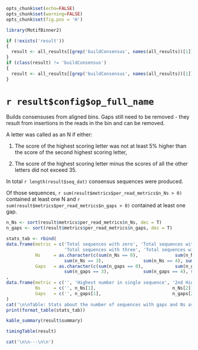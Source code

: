 ```r
opts_chunk$set(echo=FALSE)
opts_chunk$set(warning=FALSE)
opts_chunk$set(fig.pos = 'H')

library(MotifBinner2)

if (!exists('result'))
{
  result <- all_results[[grep('buildConsensus', names(all_results))[1]]]
}
if (class(result) != 'buildConsensus')
{
  result <- all_results[[grep('buildConsensus', names(all_results))[1]]]
}
```

# `r result$config$op_full_name`

Builds consensuses from aligned bins. Gaps still need to be removed - they result from insertions in the reads in the bin and can be removed.

A letter was called as an N if either:

1) The score of the highest scoring letter was not at least 5% higher than the score of the second highest scoring letter,

2) The score of the highest scoring letter minus the scores of all the other letters did not exceed 35.

In total `r length(result$seq_dat)` consensus sequences were produced.

Of those sequences, `r sum(result$metrics$per_read_metrics$n_Ns > 0)` contained at least one N and `r sum(result$metrics$per_read_metrics$n_gaps > 0)` contained at least one gap.

```r
n_Ns <- sort(result$metrics$per_read_metrics$n_Ns, dec = T)
n_gaps <- sort(result$metrics$per_read_metrics$n_gaps, dec = T)

stats_tab <- rbind(
data.frame(metric = c('Total sequences with zero', 'Total sequences with one', 'Total sequences with two', 
                      'Total sequences with three', 'Total sequences with four', 'Total sequences with five or more'),
           Ns     = as.character(c(sum(n_Ns == 0),              sum(n_Ns == 1),             sum(n_Ns == 2),   
                      sum(n_Ns == 3),               sum(n_Ns == 4), sum(n_Ns >= 5))),
           Gaps   = as.character(c(sum(n_gaps == 0),            sum(n_gaps == 1),           sum(n_gaps == 2), 
                      sum(n_gaps == 3),             sum(n_gaps == 4), sum(n_gaps >= 5))))
,
data.frame(metric = c('', 'Highest number in single sequence', '2nd Highest number in single sequence', '3rd Highest number in single sequence'),
           Ns     = c('', n_Ns[1],                             n_Ns[2],                                 n_Ns[3]),
           Gaps   = c('', n_gaps[1],                           n_gaps[2],                               n_gaps[3]))
)
cat('\n\nTable: Stats about the number of sequences with gaps and Ns as well as the sequences with highest numbers of gaps and Ns.\n\n')
print(format_table(stats_tab))
```

```r
kable_summary(result$summary)

timingTable(result)
```

```r
cat('\n\n---\n\n')
```
